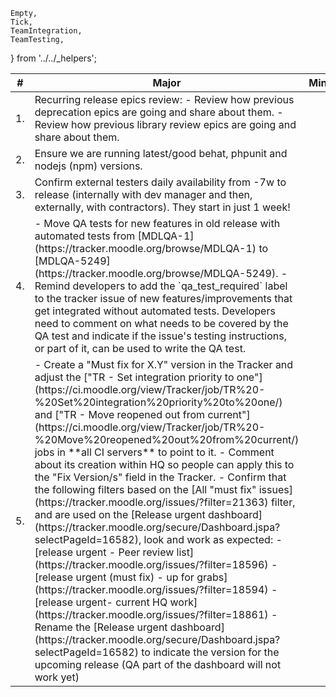 <!-- markdownlint-disable first-line-heading -->

    Empty,
    Tick,
    TeamIntegration,
    TeamTesting,
} from '../../_helpers';

<table>
    <thead>
        <th>#</th>
        <th>Major</th>
        <th>Minor</th>
        <th>Task</th>
        <th>Responsible</th>
    </thead>
    <tbody>
        <tr>
            <td>1.</td>
            <Tick/>
            <Empty/>
            <td>
                Recurring release epics review:
                    - Review how previous deprecation epics are going and share about them.
                    - Review how previous library review epics are going and share about them.
            </td>
            <td>
                <TeamIntegration />
            </td>
        </tr>
        <tr>
            <td>2.</td>
            <Tick/>
            <Empty/>
            <td>
                Ensure we are running latest/good behat, phpunit and nodejs (npm) versions.
            </td>
            <td>
                <TeamIntegration />
            </td>
        </tr>
        <tr>
            <td>3.</td>
            <Tick/>
            <Empty/>
            <td>
                Confirm external testers daily availability from -7w to release (internally with dev manager and then, externally, with contractors). They start in just 1 week!
            </td>
            <td>
                <TeamIntegration />
            </td>
        </tr>
        <tr>
            <td>4.</td>
            <Tick/>
            <Empty/>
            <td>
                - Move QA tests for new features in old release with automated tests from [MDLQA-1](https://tracker.moodle.org/browse/MDLQA-1) to [MDLQA-5249](https://tracker.moodle.org/browse/MDLQA-5249).
                - Remind developers to add the `qa_test_required` label to the tracker issue of new features/improvements that get integrated without automated tests. Developers need to comment on what needs to be covered by the QA test and indicate if the issue's testing instructions, or part of it, can be used to write the QA test.
            </td>
            <td>
                <TeamTesting />
            </td>
        </tr>
        <tr>
            <td>5.</td>
            <Tick/>
            <Empty/>
            <td>
                - Create a "Must fix for X.Y" version in the Tracker and adjust the ["TR - Set integration priority to one"](https://ci.moodle.org/view/Tracker/job/TR%20-%20Set%20integration%20priority%20to%20one/) and ["TR - Move reopened out from current"](https://ci.moodle.org/view/Tracker/job/TR%20-%20Move%20reopened%20out%20from%20current/) jobs in **all CI servers** to point to it.
                - Comment about its creation within HQ so people can apply this to the "Fix Version/s" field in the Tracker.
                - Confirm that the following filters based on the [All "must fix" issues](https://tracker.moodle.org/issues/?filter=21363) filter, and are used on the [Release urgent dashboard](https://tracker.moodle.org/secure/Dashboard.jspa?selectPageId=16582), look and work as expected:
                    - [release urgent - Peer review list](https://tracker.moodle.org/issues/?filter=18596)
                    - [release urgent (must fix) - up for grabs](https://tracker.moodle.org/issues/?filter=18594)
                    - [release urgent- current HQ work](https://tracker.moodle.org/issues/?filter=18861)
                - Rename the [Release urgent dashboard](https://tracker.moodle.org/secure/Dashboard.jspa?selectPageId=16582) to indicate the version for the upcoming release (QA part of the dashboard will not work yet)
            </td>
            <td>
                <TeamIntegration />
            </td>
        </tr>
    </tbody>
</table>
